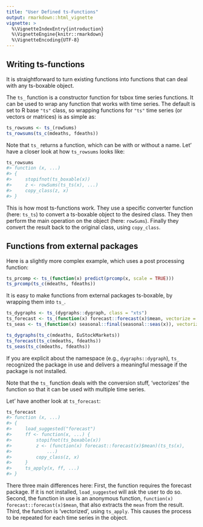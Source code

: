```yaml
---
title: "User Defined ts-Functions"
output: rmarkdown::html_vignette
vignette: >
  %\VignetteIndexEntry{introduction}
  %\VignetteEngine{knitr::rmarkdown}
  %\VignetteEncoding{UTF-8}
---
```



## Writing ts-functions

It is straightforward to turn existing functions into functions that can deal
with any ts-boxable object.

The `ts_` function is a constructor function for tsbox time series functions. It
can be used to wrap any function that works with time series. The default is set
to R base `"ts"` class, so wrapping functions for `"ts"` time series (or vectors
or matrices) is as simple as:

```r
ts_rowsums <- ts_(rowSums)
ts_rowsums(ts_c(mdeaths, fdeaths))

```
Note that `ts_` returns a function, which can be with or without a name. Let' have a closer look at how `ts_rowsums` looks like:

```r
ts_rowsums
#> function (x, ...) 
#> {
#>     stopifnot(ts_boxable(x))
#>     z <- rowSums(ts_ts(x), ...)
#>     copy_class(z, x)
#> }

```

This is how most ts-functions work. They use a specific converter function
(here: `ts_ts`) to convert a ts-boxable object to the desired class. They then
perform the main operation on the object (here: `rowSums`). Finally they convert
the result back to the original class, using `copy_class`.


## Functions from external packages

Here is a slightly more complex example, which uses a post processing function:

```r
ts_prcomp <- ts_(function(x) predict(prcomp(x, scale = TRUE)))
ts_prcomp(ts_c(mdeaths, fdeaths))
```

It is easy to make functions from external packages ts-boxable, by wrapping them
into `ts_`.

```r
ts_dygraphs <- ts_(dygraphs::dygraph, class = "xts")
ts_forecast <- ts_(function(x) forecast::forecast(x)$mean, vectorize = TRUE)
ts_seas <- ts_(function(x) seasonal::final(seasonal::seas(x)), vectorize = TRUE)

ts_dygraphs(ts_c(mdeaths, EuStockMarkets))
ts_forecast(ts_c(mdeaths, fdeaths))
ts_seas(ts_c(mdeaths, fdeaths))
```

If you are explicit about the namespace (e.g., `dygraphs::dygraph`), 
`ts_` recognized the package in use and delivers a meaningful message if the 
package is not installed.

Note that the `ts_` function deals with the conversion stuff, 'vectorizes' the
function so that it can be used with multiple time series.

Let' have another look at `ts_forecast`:

```r
ts_forecast
#> function (x, ...) 
#> {
#>     load_suggested("forecast")
#>     ff <- function(x, ...) {
#>         stopifnot(ts_boxable(x))
#>         z <- (function(x) forecast::forecast(x)$mean)(ts_ts(x), 
#>             ...)
#>         copy_class(z, x)
#>     }
#>     ts_apply(x, ff, ...)
#> }
```

There three main differences here: First, the function requires the forecast
package. If it is not installed, `load_suggested` will ask the user to do so.
Second, the function in use is an anonymous function, `function(x)
forecast::forecast(x)$mean`, that also extracts the `mean` from the result.
Third, the function is 'vectorized', using `ts_apply`. This causes the process
to be repeated for each time series in the object.



